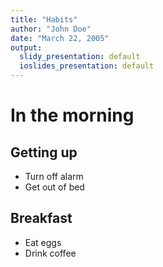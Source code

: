 ```yaml
---
title: "Habits"
author: "John Doe"
date: "March 22, 2005"
output:
  slidy_presentation: default
  ioslides_presentation: default
---
```


# In the morning

## Getting up

- Turn off alarm
- Get out of bed

## Breakfast

- Eat eggs
- Drink coffee